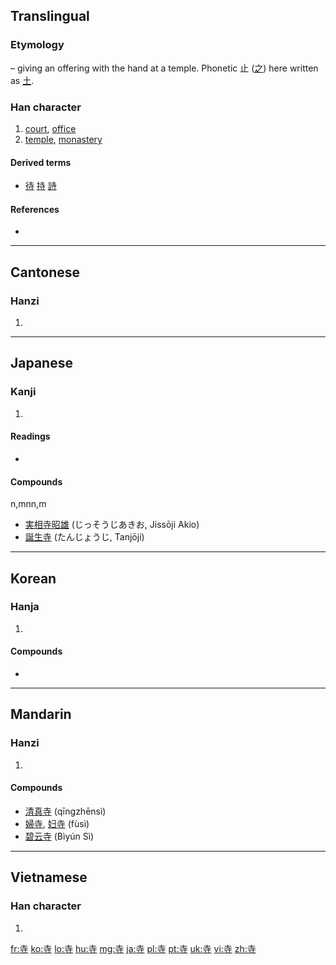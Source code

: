 ==Translingual==
{{stroke_order|strokes=6}}

===Etymology===
{{Han compound|止|寸|t2=hand|ls=psc|c1=p|c2=s}} – giving an offering with the hand at a temple. Phonetic 止 ([[之]]) here written as [[土]].

===Han character===
{{Han char|rn=41|rad=寸|as=03|sn=6|four=4034<sub>1</sub>|canj=土木戈 (GDI)}}

# [[court]], [[office]]
# [[temple]], [[monastery]]

====Derived terms====
* [[待]] [[持]] [[詩]]

====References====
* {{Han ref|kx=0293.330|dkj=07414|dj=0581.080|hdz=10503.110|uh=5BFA|ud=23546|bh=A678|bd=42616}}

----

==Cantonese==

===Hanzi===
{{yue-hanzi|jyut=|y=ji6}}

# {{defn|Cantonese|sort=寸03}}

----

==Japanese==

===Kanji===
{{ja-kanji|grade=2|rs=寸03}}

# {{defn|Japanese|sort=寸03}}

====Readings====
* {{ja-readings|on=[[じ]] (ji), [[し]] (shi)|kun=[[てら]] (tera)}}

====Compounds====
n,mnn,m
* [[実相寺昭雄]] (じっそうじあきお, Jissōji Akio)
* [[誕生寺]] (たんじょうじ, Tanjōji)

----

==Korean==

===Hanja===
{{ko-hanja|hangeul=[[사]], [[시]]|rv=sa, si|mr=sa, si}}

# {{defn|Korean|sort=寸03}}

====Compounds====
* {{l|ko|sc=Kore|寺刹|tr=[[사찰]], sachal}}

----

==Mandarin==

===Hanzi===
{{cmn-hanzi|pin=[[sì]] ([[si4]])|wg=ssu<sup>4</sup>}}

# {{defn|Mandarin|sort=寸03}}

====Compounds====
* [[清真寺]] (qīngzhēnsì)
* [[婦寺]], [[妇寺]] (fùsì)
* [[碧云寺]] (Bìyún Sì)

----

==Vietnamese==

===Han character===
{{vi-hantu|[[tự]]|rs=寸03}}

# {{defn|Vietnamese|sort=寸03}}

[[fr:寺]]
[[ko:寺]]
[[lo:寺]]
[[hu:寺]]
[[mg:寺]]
[[ja:寺]]
[[pl:寺]]
[[pt:寺]]
[[uk:寺]]
[[vi:寺]]
[[zh:寺]]